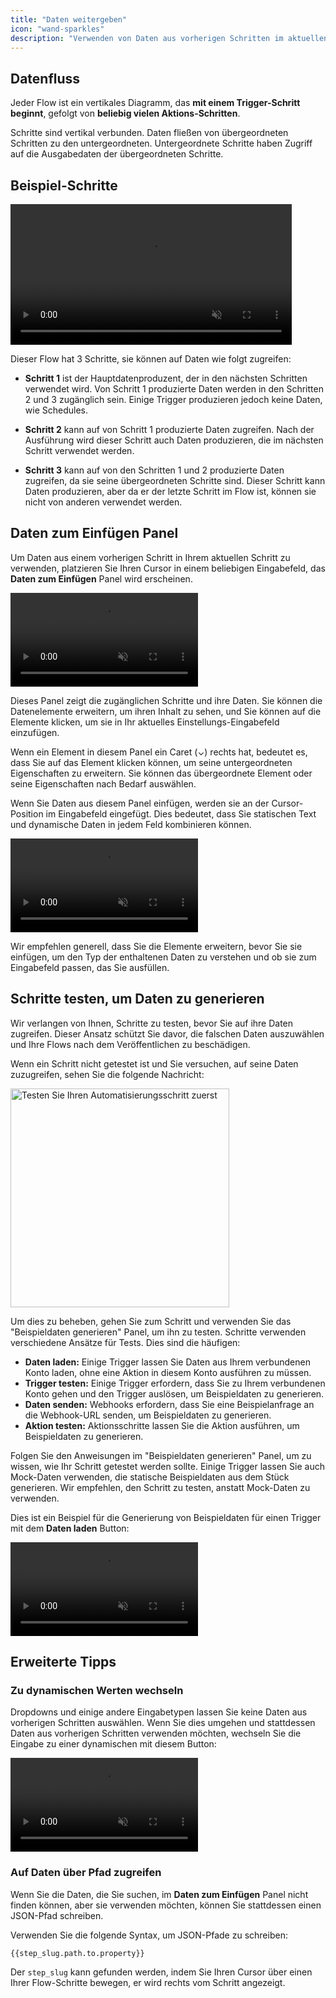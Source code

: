 ```yaml
---
title: "Daten weitergeben"
icon: "wand-sparkles"
description: "Verwenden von Daten aus vorherigen Schritten im aktuellen"
---
```


## Datenfluss

Jeder Flow ist ein vertikales Diagramm, das **mit einem Trigger-Schritt beginnt**, gefolgt von **beliebig vielen Aktions-Schritten**.

Schritte sind vertikal verbunden. Daten fließen von übergeordneten Schritten zu den untergeordneten. Untergeordnete Schritte haben Zugriff auf die Ausgabedaten der übergeordneten Schritte.

## Beispiel-Schritte

<video
  width="450"
  autoPlay
  muted
  loop
  playsinline
  src="/resources/passing-data-3steps.mp4"></video>

Dieser Flow hat 3 Schritte, sie können auf Daten wie folgt zugreifen:

- **Schritt 1** ist der Hauptdatenproduzent, der in den nächsten Schritten verwendet wird. Von Schritt 1 produzierte Daten werden in den Schritten 2 und 3 zugänglich sein. Einige Trigger produzieren jedoch keine Daten, wie Schedules.

- **Schritt 2** kann auf von Schritt 1 produzierte Daten zugreifen. Nach der Ausführung wird dieser Schritt auch Daten produzieren, die im nächsten Schritt verwendet werden.

- **Schritt 3** kann auf von den Schritten 1 und 2 produzierte Daten zugreifen, da sie seine übergeordneten Schritte sind. Dieser Schritt kann Daten produzieren, aber da er der letzte Schritt im Flow ist, können sie nicht von anderen verwendet werden.

## Daten zum Einfügen Panel

Um Daten aus einem vorherigen Schritt in Ihrem aktuellen Schritt zu verwenden, platzieren Sie Ihren Cursor in einem beliebigen Eingabefeld, das **Daten zum Einfügen** Panel wird erscheinen.

<video
  autoPlay
  muted
  loop
  playsinline
  src="/resources/passing-data-data-to-insert-panel.mp4"></video>

Dieses Panel zeigt die zugänglichen Schritte und ihre Daten. Sie können die Datenelemente erweitern, um ihren Inhalt zu sehen, und Sie können auf die Elemente klicken, um sie in Ihr aktuelles Einstellungs-Eingabefeld einzufügen.

Wenn ein Element in diesem Panel ein Caret (⌄) rechts hat, bedeutet es, dass Sie auf das Element klicken können, um seine untergeordneten Eigenschaften zu erweitern. Sie können das übergeordnete Element oder seine Eigenschaften nach Bedarf auswählen.

Wenn Sie Daten aus diesem Panel einfügen, werden sie an der Cursor-Position im Eingabefeld eingefügt. Dies bedeutet, dass Sie statischen Text und dynamische Daten in jedem Feld kombinieren können.

<video
  autoPlay
  muted
  loop
  playsinline
  src="/resources/passing-data-main-insert-data-example.mp4"></video>

Wir empfehlen generell, dass Sie die Elemente erweitern, bevor Sie sie einfügen, um den Typ der enthaltenen Daten zu verstehen und ob sie zum Eingabefeld passen, das Sie ausfüllen.

## Schritte testen, um Daten zu generieren

Wir verlangen von Ihnen, Schritte zu testen, bevor Sie auf ihre Daten zugreifen. Dieser Ansatz schützt Sie davor, die falschen Daten auszuwählen und Ihre Flows nach dem Veröffentlichen zu beschädigen.

Wenn ein Schritt nicht getestet ist und Sie versuchen, auf seine Daten zuzugreifen, sehen Sie die folgende Nachricht:

<img
  width="350"
  src="/resources/passing-data-test-step-first.png"
  alt="Testen Sie Ihren Automatisierungsschritt zuerst"
/>

Um dies zu beheben, gehen Sie zum Schritt und verwenden Sie das "Beispieldaten generieren" Panel, um ihn zu testen. Schritte verwenden verschiedene Ansätze für Tests. Dies sind die häufigen:

- **Daten laden:** Einige Trigger lassen Sie Daten aus Ihrem verbundenen Konto laden, ohne eine Aktion in diesem Konto ausführen zu müssen.
- **Trigger testen:** Einige Trigger erfordern, dass Sie zu Ihrem verbundenen Konto gehen und den Trigger auslösen, um Beispieldaten zu generieren.
- **Daten senden:** Webhooks erfordern, dass Sie eine Beispielanfrage an die Webhook-URL senden, um Beispieldaten zu generieren.
- **Aktion testen:** Aktionsschritte lassen Sie die Aktion ausführen, um Beispieldaten zu generieren.

Folgen Sie den Anweisungen im "Beispieldaten generieren" Panel, um zu wissen, wie Ihr Schritt getestet werden sollte. Einige Trigger lassen Sie auch Mock-Daten verwenden, die statische Beispieldaten aus dem Stück generieren. Wir empfehlen, den Schritt zu testen, anstatt Mock-Daten zu verwenden.

Dies ist ein Beispiel für die Generierung von Beispieldaten für einen Trigger mit dem **Daten laden** Button:

<video
  autoPlay
  muted
  loop
  playsinline
  src="/resources/passing-data-load-data.mp4"></video>

## Erweiterte Tipps

### Zu dynamischen Werten wechseln

Dropdowns und einige andere Eingabetypen lassen Sie keine Daten aus vorherigen Schritten auswählen. Wenn Sie dies umgehen und stattdessen Daten aus vorherigen Schritten verwenden möchten, wechseln Sie die Eingabe zu einer dynamischen mit diesem Button:

<video
  autoPlay
  muted
  loop
  playsinline
  src="/resources/passing-data-dynamic-value.mp4"></video>

### Auf Daten über Pfad zugreifen

Wenn Sie die Daten, die Sie suchen, im **Daten zum Einfügen** Panel nicht finden können, aber sie verwenden möchten, können Sie stattdessen einen JSON-Pfad schreiben.

Verwenden Sie die folgende Syntax, um JSON-Pfade zu schreiben:

`{{step_slug.path.to.property}}`

Der `step_slug` kann gefunden werden, indem Sie Ihren Cursor über einen Ihrer Flow-Schritte bewegen, er wird rechts vom Schritt angezeigt. 